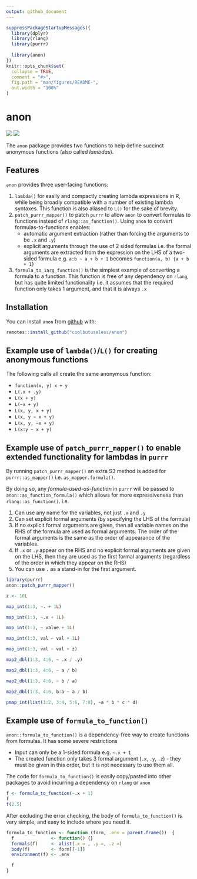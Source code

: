 ```yaml
---
output: github_document
---
```


<!-- README.md is generated from README.Rmd. Please edit that file -->

```r
suppressPackageStartupMessages({
  library(dplyr)
  library(rlang)
  library(purrr)
  
  library(anon)
})
knitr::opts_chunk$set(
  collapse = TRUE,
  comment = "#>",
  fig.path = "man/figures/README-",
  out.width = "100%"
)
```

anon
==============================================================================



<!-- badges: start -->
![](https://img.shields.io/badge/cool-useless-green.svg)
![](https://img.shields.io/badge/status-rough-red.svg)
<!-- badges: end -->


The `anon` package provides two functions to help define succinct anonymous functions (also called *lambdas*).  

Features
-------------------------------------------------------------------------------

`anon` provides three user-facing functions:

1. `lambda()` for easily and compactly creating 
lambda expressions in R, while being broadly compatible with a number of existing
lambda syntaxes.  This function is also aliased to `L()` for the sake of brevity.
2. `patch_purrr_mapper()` to patch `purrr` to allow `anon` to convert formulas to functions instead of `rlang::as_function()`. Using `anon` to convert formulas-to-functions enables:
    * automatic argument extraction (rather than forcing the arguments to be `.x` and `.y`)
    * explicit arguments through the use of 2 sided formulas i.e. the formal arguments are extracted from 
    the expression on the LHS of a two-sided formula e.g. `a:b ~ a + b + 1` becomes `function(a, b) {a + b + 1}`
3. `formula_to_1arg_function()` is the simplest example of converting a formula
   to a function.  This function is free of any dependency on `rlang`, but has 
   quite limited functionality i.e. it assumes that the required function only 
   takes 1 argument, and that it is always `.x`

Installation
-------------------------------------------------------------------------------

You can install `anon` from [github](https://github.com/coolbutuseless/anon) with:

``` r
remotes::install_github("coolbutuseless/anon")
```

Example use of `lambda()`/`L()` for creating anonymous functions
-------------------------------------------------------------------------------

The following calls all create the same anonymous function:

* `function(x, y) x + y`
* `L(.x + .y)`
* `L(x + y)`
* `L(~x + y)`
* `L(x, y, x + y)`
* `L(x, y ~ x + y)`
* `L(x, y, ~x + y)`
* `L(x:y ~ x + y)`


Example use of `patch_purrr_mapper()` to enable extended functionality for lambdas in `purrr`
-------------------------------------------------------------------------------

By running `patch_purrr_mapper()` an extra S3 method is added for `purrr::as_mapper()` i.e.
`as_mapper.formula()`.  

By doing so, any *formula-used-as-function* in `purrr`
will be passed to `anon::as_function_formula()` which allows for more expressiveness 
than `rlang::as_function()`. i.e.

1. Can use any name for the variables, not just `.x` and `.y`
2. Can set explicit formal arguments (by specifying the LHS of the formula)
3. If no explicit formal arguments are given, then all variable names on the RHS of the
formula are used as formal arguments. The order of the formal arguments is the same 
as the order of appearance of the variables.
4. If `.x` or `.y` appear on the RHS and no explicit formal arguments are given on the LHS, 
then they are used as the first formal arguments (regardless of the order in which they appear on the RHS)
5. You can use `.` as a stand-in for the first argument.

```r
library(purrr)
anon::patch_purrr_mapper()

z <- 10L

map_int(1:3, ~. + 1L)

map_int(1:3, ~.x + 1L)

map_int(1:3, ~ value + 1L)

map_int(1:3, val ~ val + 1L)

map_int(1:3, val ~ val + z)

map2_dbl(1:3, 4:6, ~ .x / .y)

map2_dbl(1:3, 4:6, ~ a / b)

map2_dbl(1:3, 4:6, ~ b / a)

map2_dbl(1:3, 4:6, b:a ~ a / b)

pmap_int(list(1:2, 3:4, 5:6, 7:8), ~a * b * c * d)
```



Example use of `formula_to_function()`
-------------------------------------------------------------------------------

`anon::formula_to_function()` is a dependency-free way to create functions from 
formulas.  It has some severe restrictions

* Input can only be a 1-sided formula e.g. `~.x + 1`
* The created function only takes 3 formal argument (`.x`, `.y`, `.z`) - they must be
  given in this order, but it is not necessary to use them all.

The code for `formula_to_function()` is easily copy/pasted into other packages 
to avoid incurring a dependency on `rlang` or `anon`


```r
f <- formula_to_function(~.x + 1)
f
f(2.5)
```


After excluding the error checking, the body of `formula_to_function()` is very simple, 
and easy to include where you need it.

```r
formula_to_function <- function (form, .env = parent.frame())  {
  f              <- function() {}
  formals(f)     <- alist(.x = , .y =, .z =)
  body(f)        <- form[[-1]]
  environment(f) <- .env

  f
}
```




